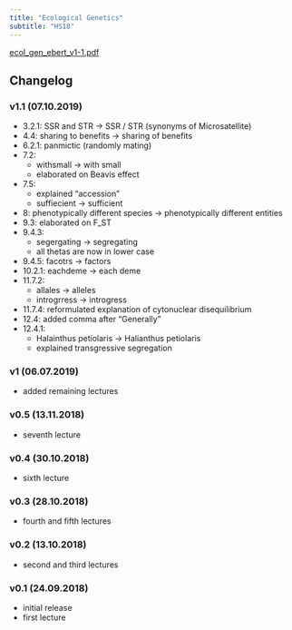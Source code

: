 ```yaml
---
title: "Ecological Genetics"
subtitle: "HS18"
---
```


[ecol_gen_ebert_v1-1.pdf](/science/lecture_notes/files/ecol_gen_ebert_v1-1.pdf){.external target="_blank"}

## Changelog

### v1.1 (07.10.2019)

- 3.2.1: SSR and STR -> SSR / STR (synonyms of Microsatellite)
- 4.4: sharing to benefits -> sharing of benefits
- 6.2.1: panmictic (randomly mating)
- 7.2:
    - withsmall -> with small
    - elaborated on Beavis effect
- 7.5:
    - explained "accession"
    - suffiecient -> sufficient
- 8: phenotypically different species -> phenotypically different
    entities
- 9.3: elaborated on F_ST
- 9.4.3:
    - segergating -> segregating
    - all thetas are now in lower case
- 9.4.5: facotrs -> factors
- 10.2.1: eachdeme -> each deme
- 11.7.2:
    - allales -> alleles
    - introgrress -> introgress
- 11.7.4: reformulated explanation of cytonuclear disequilibrium
- 12.4: added comma after "Generally"
- 12.4.1:
    - Halainthus petiolaris -> Halianthus petiolaris
    - explained transgressive segregation

### v1 (06.07.2019)

- added remaining lectures

### v0.5 (13.11.2018)

- seventh lecture

### v0.4 (30.10.2018)

- sixth lecture

### v0.3 (28.10.2018)

- fourth and fifth lectures

### v0.2 (13.10.2018)

- second and third lectures

### v0.1 (24.09.2018)

- initial release
- first lecture
